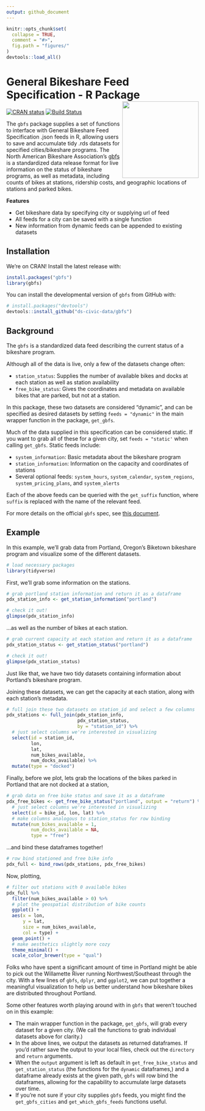 ```yaml
---
output: github_document
---
```


```r
knitr::opts_chunk$set(
  collapse = TRUE,
  comment = "#>",
  fig.path = "figures/"
)
devtools::load_all()
```

# General Bikeshare Feed Specification - R Package <a href='https://gbfs.netlify.com'><img src='figures/hex.png' align="right" height="200" /></a>

[![CRAN status](https://www.r-pkg.org/badges/version/gbfs)](https://cran.r-project.org/package=gbfs)
[![Build Status](https://travis-ci.org/ds-civic-data/gbfs.svg?branch=master)](https://travis-ci.org/ds-civic-data/gbfs)

The `gbfs` package supplies a set of functions to interface with General
Bikeshare Feed Specification .json feeds in R, allowing users to save
and accumulate tidy .rds datasets for specified cities/bikeshare programs.
The North American Bikeshare Association's [gbfs](https://github.com/NABSA/gbfs)
is a standardized data release format for live information on the status
of bikeshare programs, as well as metadata, including counts of bikes at 
stations, ridership costs, and geographic locations of stations and
parked bikes. 

__Features__

* Get bikeshare data by specifying city or supplying url of feed
* All feeds for a city can be saved with a single function
* New information from dynamic feeds can be appended to existing datasets

## Installation

We're on CRAN! Install the latest release with:

```r
install.packages("gbfs")
library(gbfs)
```

You can install the developmental version of `gbfs` from GitHub with:

```r
# install.packages("devtools")
devtools::install_github("ds-civic-data/gbfs")
```

## Background

The `gbfs` is a standardized data feed describing the current status of a
bikeshare program.   

Although all of the data is live, only a few of the datasets change often:

* `station_status`: Supplies the number of available bikes and 
docks at each station as well as station availability
* `free_bike_status`: Gives the coordinates and metadata on available
bikes that are parked, but not at a station.

In this package, these two datasets are considered "dynamic", and can be
specified as desired datasets by setting `feeds = "dynamic"` in the 
main wrapper function in the package, `get_gbfs`.

Much of the data supplied in this specification can be considered static. If you
want to grab all of these for a given city, set `feeds = "static'` when calling
`get_gbfs`. Static feeds include:

* `system_information`: Basic metadata about the bikeshare program
* `station_information`: Information on the capacity and coordinates of stations
* Several optional feeds: `system_hours`, `system_calendar`, `system_regions`,
`system_pricing_plans`, and `system_alerts`

Each of the above feeds can be queried with the `get_suffix` function, where
`suffix` is replaced with the name of the relevant feed.

For more details on the official `gbfs` spec, see 
[this document](https://github.com/NABSA/gbfs/blob/master/gbfs.md).

## Example

In this example, we'll grab data from Portland, Oregon's Biketown bikeshare
program and visualize some of the different datasets.

```r
# load necessary packages
library(tidyverse)
```


First, we'll grab some information on the stations.

```r
# grab portland station information and return it as a dataframe
pdx_station_info <- get_station_information("portland")

# check it out!
glimpse(pdx_station_info)
```

...as well as the number of bikes at each station.

```r
# grab current capacity at each station and return it as a dataframe
pdx_station_status <- get_station_status("portland")

# check it out!
glimpse(pdx_station_status)
```

Just like that, we have two tidy datasets containing information about 
Portland's bikeshare program.

Joining these datasets, we can get the capacity at each station, along with each
station's metadata.

```r
# full join these two datasets on station_id and select a few columns
pdx_stations <- full_join(pdx_station_info, 
                          pdx_station_status, 
                          by = "station_id") %>%
  # just select columns we're interested in visualizing
  select(id = station_id, 
         lon, 
         lat, 
         num_bikes_available, 
         num_docks_available) %>%
  mutate(type = "docked")
```

Finally, before we plot, lets grab the locations of the bikes parked in
Portland that are not docked at a station,

```r
# grab data on free bike status and save it as a dataframe
pdx_free_bikes <- get_free_bike_status("portland", output = "return") %>%
  # just select columns we're interested in visualizing
  select(id = bike_id, lon, lat) %>%
  # make columns analogous to station_status for row binding
  mutate(num_bikes_available = 1,
         num_docks_available = NA,
         type = "free")
```

...and bind these dataframes together!

```r
# row bind stationed and free bike info
pdx_full <- bind_rows(pdx_stations, pdx_free_bikes)
```

Now, plotting,

```r
# filter out stations with 0 available bikes
pdx_full %>%
  filter(num_bikes_available > 0) %>%
  # plot the geospatial distribution of bike counts
  ggplot() + 
  aes(x = lon, 
      y = lat, 
      size = num_bikes_available, 
      col = type) +
  geom_point() +
  # make aesthetics slightly more cozy
  theme_minimal() +
  scale_color_brewer(type = "qual")
```

Folks who have spent a significant amount of time in Portland might be able to
pick out the Willamette River running Northwest/Southeast through the city.
With a few lines of `gbfs`, `dplyr`, and `ggplot2`, we can put together a
meaningful visualization to help us better understand how bikeshare bikes
are distributed throughout Portland.

Some other features worth playing around with in `gbfs` that weren't touched
on in this example:

* The main wrapper function in the package, `get_gbfs`, will grab every
dataset for a given city. (We call the functions to grab individual datasets
above for clarity.)
* In the above lines, we output the datasets as returned dataframes. If you'd
rather save the output to your local files, check out the `directory` and
`return` arguments.
* When the `output` argument is left as default in `get_free_bike_status` and
`get_station_status` (the functions for the `dynamic` dataframes,)
and a dataframe already exists at the given path, `gbfs` will row bind the
dataframes, allowing for the capability to accumulate large datasets over time.
* If you're not sure if your city supplies `gbfs` feeds, you might find the
`get_gbfs_cities` and `get_which_gbfs_feeds` functions useful.


